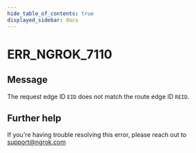 ```yaml
---
hide_table_of_contents: true
displayed_sidebar: docs
---
```



# ERR_NGROK_7110

## Message

The request edge ID `EID` does not match the route edge ID `REID`.

<ErrorDetails error="err_ngrok_7110" />

## Further help

If you're having trouble resolving this error, please reach out to [support@ngrok.com](mailto:support@ngrok.com?subject=Help%20with%20ERR_NGROK_7110)

